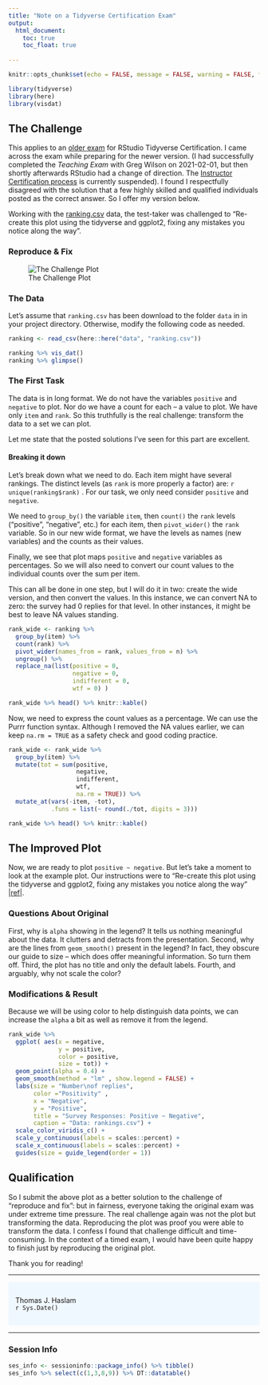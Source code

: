---
title: "Note on a Tidyverse Certification Exam"
output:
  html_document:
    toc: true
    toc_float: true
    
---

```{r setup, include=FALSE}
knitr::opts_chunk$set(echo = FALSE, message = FALSE, warning = FALSE, fig.fullwidth = TRUE, fig.align = "center")
```





```{r libraries, echo = TRUE}
library(tidyverse)
library(here)
library(visdat)
```
 


## The Challenge
This applies to an [older exam](https://education.rstudio.com/blog/2020/02/instructor-certification-exams/#tidyverse-certification-exam) for RStudio Tidyverse Certification. I came across the exam while preparing for the newer version. (I had successfully completed the *Teaching Exam* with Greg Wilson on 2021-02-01, but then shortly afterwards RStudio had a change of direction.  The [Instructor Certification process](https://education.rstudio.com/trainers) is currently suspended). I found I respectfully disagreed with the solution that a few highly skilled and qualified individuals posted as the correct answer.  So I offer my version below.

Working with the [ranking.csv](https://education.rstudio.com/blog/2020/02/instructor-certification-exams/ranking.csv) data, the test-taker was challenged to "Re-create this plot using the tidyverse and ggplot2, fixing any mistakes you notice along the way".

### Reproduce &  Fix

![The Challenge Plot](https://education.rstudio.com/blog/2020/02/instructor-certification-exams/figs/ranking-scatterplot-1.png)

### The Data

Let's assume that `ranking.csv` has been download to the folder `data` in in your project directory.  Otherwise, modify the following code as needed.

```{r load_dat, echo = TRUE}
ranking <- read_csv(here::here("data", "ranking.csv"))

ranking %>% vis_dat()
ranking %>% glimpse()

```


### The First Task

The data is in long format. We do not have the variables `positive` and `negative` to plot.  Nor do we have a count for each -- a value to plot. We have only `item` and `rank`.  So this truthfully is the real challenge: transform the data to a set we can plot.

Let me state that the posted solutions I've seen for this part are excellent.

#### Breaking it down

Let's break down what we need to do.  Each item might have several rankings. The distinct levels (as `rank` is more properly a factor) are: `r unique(ranking$rank)` .  For our task, we only need consider `positive` and `negative`.

We need to `group_by()` the variable `item`, then `count()` the `rank` levels ("positive", "negative", etc.) for each item, then `pivot_wider()` the `rank` variable. So in our new wide format, we have the levels as names (new variables) and the counts as their values. 

Finally, we see that plot maps `positive` and `negative` variables as percentages.  So we will also need to convert our count values to the individual counts over the sum per item.

This can all be done in one step, but I will do it in two: create the wide version, and then convert the values. In this instance, we can convert NA to zero: the survey had 0 replies for that level. In other instances, it might be best to leave NA values standing.

```{r wide, echo = TRUE}
rank_wide <- ranking %>%
  group_by(item) %>%
  count(rank) %>%
  pivot_wider(names_from = rank, values_from = n) %>%
  ungroup() %>%
  replace_na(list(positive = 0, 
                  negative = 0, 
                  indifferent = 0, 
                  wtf = 0) )

rank_wide %>% head() %>% knitr::kable()
```

Now, we need to express the count values as a percentage. We can use the Purrr function syntax.  Although I removed the NA values earlier, we can keep `na.rm = TRUE` as a safety check and good coding practice.

```{r wide_two, echo = TRUE}
rank_wide <- rank_wide %>%
  group_by(item) %>%
  mutate(tot = sum(positive, 
                   negative, 
                   indifferent, 
                   wtf, 
                   na.rm = TRUE)) %>%
  mutate_at(vars(-item, -tot), 
            .funs = list(~ round(./tot, digits = 3)))

rank_wide %>% head() %>% knitr::kable()
```

## The Improved Plot


Now, we are ready to plot `positive ~ negative`.  But let's take a moment to look at the example plot. Our instructions were to "Re-create this plot using the tidyverse and ggplot2, fixing any mistakes you notice along the way" |[ref](https://education.rstudio.com/blog/2020/02/instructor-certification-exams/#tidyverse-certification-exam)|.

### Questions About Original

First, why is `alpha` showing in the legend?  It tells us nothing meaningful about the data. It clutters and detracts from the presentation. Second, why are the lines from `geom_smooth()` present in the legend?  In fact, they obscure our guide to size -- which does offer meaningful information. So turn them off. Third, the plot has no title and only the default labels.  Fourth, and arguably, why not scale the color? 


### Modifications & Result

Because we will be using color to help distinguish data points, we can increase the `alpha` a bit as well as remove it from the legend.

```{r plot, echo = TRUE}

rank_wide %>%
  ggplot( aes(x = negative, 
              y = positive,  
              color = positive, 
              size = tot)) +
  geom_point(alpha = 0.4) +
  geom_smooth(method = "lm" , show.legend = FALSE) +
  labs(size = "Number\nof replies", 
       color ="Positivity" ,
       x = "Negative", 
       y = "Positive",
       title = "Survey Responses: Positive ~ Negative",
       caption = "Data: rankings.csv") +
  scale_color_viridis_c() +
  scale_y_continuous(labels = scales::percent) +
  scale_x_continuous(labels = scales::percent) +
  guides(size = guide_legend(order = 1))

```


## Qualification
So  I submit the above plot as a better solution to the challenge of "reproduce and fix": but in fairness, everyone taking the original exam was under extreme time pressure.  The real challenge again was not the plot but transforming the data. Reproducing the plot was proof you were able to transform the data.  I confess I found that challenge difficult and time-consuming.  In the context of a timed exam, I would have been quite happy to finish just by reproducing the original plot.

Thank you for reading!

<hr />
<div style = "background-color: #F0F8FF; padding: 1em;">
<p>Thomas J. Haslam  <br />
`r Sys.Date()` </p>
</div>
<hr />

### Session Info
```{r package info, echo = FALSE}
ses_info <- sessioninfo::package_info() %>% tibble() 
ses_info %>% select(c(1,3,8,9)) %>% DT::datatable()
```
